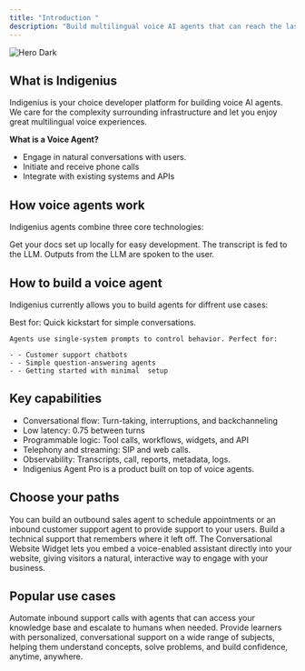 ```yaml
---
title: "Introduction "
description: "Build multilingual voice AI agents that can reach the last mile."
---
```


<img
  className="hidden dark:block"
  src="/images/hero-dark.png"
  alt="Hero Dark"
/>

## **What is Indigenius**

Indigenius is your choice developer platform for building voice AI agents. We care for the complexity surrounding infrastructure and let you enjoy great multilingual voice experiences.

**What is a Voice Agent?**

- Engage in natural conversations with users.
- Initiate and receive phone calls
- Integrate with existing systems and APIs

## How voice agents work

Indigenius agents combine three core technologies:

<CardGroup cols={2}>
  <Card title="Speech-To-Text (STT)" icon="microphone" iconType="regular" color="#ff9409" cta="Audio from the user is transcribed">
    Get your docs set up locally for easy development.
  </Card>
  <Card title="Large Language Model" icon="Brain" iconType="regular" color="#ff9409">
    The transcript is fed to the LLM.
  </Card>
  <Card title="Text-To-Speech" icon="volume" iconType="regular" color="#ff9409" cta="Outputs from the LLM are spoken to the user.">
    Outputs from the LLM are spoken to the user.
  </Card>
</CardGroup>

## **How to build a voice agent**

Indigenius currently allows you to build agents for diffrent use cases:

<CardGroup cols={2}>
  <Card title="Agents" icon="robot" iconType="regular" color="#ff9409" href="https://agent.indigenius.ai/dashboard" cta="Build your own agent ">
    Best for: Quick kickstart for simple conversations.

    Agents use single-system prompts to control behavior. Perfect for:

    - - Customer support chatbots
    - - Simple question-answering agents
    - - Getting started with minimal  setup
  </Card>
</CardGroup>

## **Key capabilities**

- Conversational flow: Turn-taking, interruptions, and backchanneling
- Low latency: 0.75 between turns
- Programmable logic: Tool calls, workflows, widgets, and API
- Telephony and streaming: SIP and web calls.
- Observability: Transcripts, call, reports, metadata, logs.
- Indigenius Agent Pro is a product built on top of voice agents.

## **Choose your paths**

<CardGroup cols={2}>
  <Card title="Phone Calls" icon="Phone" iconType="regular" color="#ff9409" href="https://agent.indigenius.ai/dashboard/phone-numbers" cta="Try Now">
    You can build an outbound sales agent to schedule appointments or an inbound customer support agent to provide support to your users.
  </Card>
  <Card title="Web Integration" icon="Browser" iconType="regular" color="#ff9409" href="https://agent.indigenius.ai/dashboard/agent" cta="Try Now">
    Build a technical support that remembers where it left off.
  </Card>
  <Card title="Widget" icon="icons" color="#ff9409" href="https://agent.indigenius.ai/dashboard/widget">
    The Conversational Website Widget lets you embed a voice-enabled assistant directly into your website, giving visitors a natural, interactive way to engage with your business. 
  </Card>
</CardGroup>

## **Popular use cases**

<CardGroup cols={2}>
  <Card title="Customer Support" icon="headphones" color="#ff9409">
    Automate inbound support calls with agents that can access your knowledge base and escalate to humans when needed.
  </Card>
  <Card title="Tutor" icon="Chalkboard" color="#ff9409">
    Provide learners with personalized, conversational support on a wide range of subjects, helping them understand concepts, solve problems, and build confidence, anytime, anywhere.
  </Card>
</CardGroup>